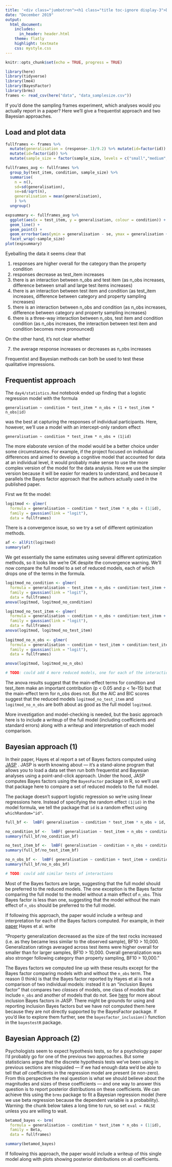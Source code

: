 ```yaml
---
title: '<div class="jumbotron"><h1 class="title toc-ignore display-3">Day 4: Statistical analyses for sampling frames experiment</h1></div>'
date: "December 2019"
output:
  html_document:
    includes:
      in_header: header.html
    theme: flatly
    highlight: textmate
    css: mystyle.css
---
```


```r
knitr::opts_chunk$set(echo = TRUE, progress = TRUE)
```

```r
library(here)
library(tidyverse)
library(lme4)
library(BayesFactor)
library(brms)
frames <- read_csv(here("data", "data_samplesize.csv"))
```

If you'd done the sampling frames experiment, which analyses would you actually report in a paper? Here we'll give a frequentist approach and two Bayesian approaches.

## Load and plot data

```r
fullframes <- frames %>% 
  mutate(generalisation = (response+.1)/9.2) %>% mutate(id=factor(id)) %>% 
  mutate(id=factor(id)) %>% 
  mutate(sample_size = factor(sample_size, levels = c("small","medium","large"))) 

fullframes_avg <- fullframes %>%
  group_by(test_item, condition, sample_size) %>%
  summarise(
    n = n(),
    sd=sd(generalisation), 
    se=sd/sqrt(n),
    generalisation = mean(generalisation),
    ) %>%
  ungroup()

expsummary <- fullframes_avg %>%
  ggplot(aes(x = test_item, y = generalisation, colour = condition)) +
  geom_line() +
  geom_point() +
  geom_errorbar(aes(ymin = generalisation - se, ymax = generalisation + se)) +
  facet_wrap(~sample_size)
plot(expsummary)

```


Eyeballing the data it seems clear that

1. responses are higher overall for the category than the property condition
2. responses decrease as test_item increases
3. there is an interaction between n_obs and test item (as n_obs increases, difference between small and large test items increases)
4. there is an interaction between test item and condition (as test_item increases, difference between category and property sampling increases)
5. there is an interaction between n_obs and condition  (as n_obs increases, difference between category and property sampling increases)
6. there is a three-way interaction between n_obs, test item  and condition condition  (as n_obs increases, the interaction between test item and condition becomes more pronounced)

On the other hand, it's not clear whether

7. the average response increases or decreases as n_obs increases

Frequentist and Bayesian methods can both be used to test these qualitative impressions.

## Frequentist approach

The `day4/statistics.Rmd` notebook ended up finding that a logistic regression model with the formula
```
generalisation ~ condition * test_item * n_obs + (1 + test_item * n_obs|id) 
```
was the best at capturing the responses of individual participants. Here, however, we'll use a model with an intercept-only random effect
```
generalisation ~ condition * test_item * n_obs + (1|id) 
```
The more elaborate version of the model would be a better choice under some circumstances.  For example, if the project focused on individual differences and aimed to develop a cognitive model that accounted for data at an individual level, it would probably make sense to use the more complex version of the model for the data analysis. Here we use the simpler version because it will be easier for readers to understand, and because it parallels the Bayes factor approach that the authors actually used in the published paper.

First we fit the model:

```r
logitmod <- glmer(
  formula = generalisation ~ condition * test_item * n_obs + (1|id), 
  family = gaussian(link = "logit"), 
  data = fullframes)
```

There is a convergence issue, so we try a set of different optimization methods.

```r
af <- allFit(logitmod)
summary(af)
```
We get essentially the same estimates using several different optimization methods, so it looks like we're OK despite the convergence warning. We'll 
now compare the full model to a set of reduced models, each of which drops one of the terms in the formula. 

```r

logitmod_no_condition <- glmer(
  formula = generalisation ~ test_item + n_obs + condition:test_item + condition:n_obs + test_item:n_obs + condition:test_item:n_obs + (1|id), 
  family = gaussian(link = "logit"), 
  data = fullframes)
anova(logitmod, logitmod_no_condition)

logitmod_no_test_item <- glmer(
  formula = generalisation ~ condition + n_obs + condition:test_item + condition:n_obs + test_item:n_obs + condition:test_item:n_obs + (1|id), 
  family = gaussian(link = "logit"), 
  data = fullframes)
anova(logitmod, logitmod_no_test_item)
  
logitmod_no_n_obs <- glmer(
  formula = generalisation ~ condition + test_item + condition:test_item + condition:n_obs + test_item:n_obs + condition:test_item:n_obs + (1|id), 
  family = gaussian(link = "logit"), 
  data = fullframes)

anova(logitmod, logitmod_no_n_obs)

# TODO: could add 4 more reduced models, one for each of the interaction terms
```

The anova results suggest that the main-effect terms for condition and test_item make an important contribution (p < 0.05 and p < 1e-15) but that the main-effect term for n_obs does not. But the AIC and BIC scores suggest that the reduced models `logitmod_no_test_item` and `logitmod_no_n_obs` are both about as good as the full model `logitmod`. 

More investigation and model-checking is needed, but the basic approach here is to include a writeup  of the full model (including coefficients and standard errors) along with a writeup and interpretation of each model comparison.

##  Bayesian approach (1)

In their paper, Hayes et al report a set of Bayes factors computed using [JASP](https://jasp-stats.org) . JASP is worth knowing about --- it's a stand-alone program that allows you to load a data set then run both frequentist and Bayesian analyses using a point-and-click approach. Under the hood, JASP computes Bayes factors using the `BayesFactor` package in R, so we'll use that package here to compare a set of reduced models to the full model. 

The package doesn't support logistic regression so we're using linear regressions here. Instead of specifying the random effect `(1|id)` in the model formula, we tell the package  that `id` is a random effect using `whichRandom="id"`.

```r
full_bf <-  lmBF( generalisation ~ condition * test_item * n_obs + id, data=fullframes, whichRandom="id")

no_condition_bf <-  lmBF( generalisation ~ test_item + n_obs + condition:test_item + condition:n_obs + test_item:n_obs + condition:test_item:n_obs + id, data=fullframes, whichRandom="id")
summary(full_bf/no_condition_bf)

no_test_item_bf <-  lmBF( generalisation ~ condition + n_obs + condition:test_item + condition:n_obs + test_item:n_obs + condition:test_item:n_obs + id, data=fullframes, whichRandom="id")
summary(full_bf/no_test_item_bf)

no_n_obs_bf <-  lmBF( generalisation ~ condition + test_item + condition:test_item + condition:n_obs + test_item:n_obs + condition:test_item:n_obs + id, data=fullframes, whichRandom="id")
summary(full_bf/no_n_obs_bf)

# TODO: could add similar tests of interactions 
```

Most of the Bayes factors are large, suggesting that the full model should be preferred to the reduced models. The one exception is the Bayes factor comparing the full model to the model without a main effect of `n_obs`. This Bayes factor is less than one, suggesting that the model without the main effect of `n_obs` should be preferred to the full model. 

If following this approach, the paper would include a writeup and interpretation for each of the Bayes factors computed. For example, in their [paper](https://compcogscisydney.org/publications/HayesBFN_frames.pdf) Hayes et al. write

"Property generalization decreased as the size of the test rocks increased (i.e. as they became less similar to the observed sample), BF10 > 10,000. Generalization ratings averaged across test items were higher overall for smaller than for larger samples, BF10 > 10,000. Overall generalization was also stronger following category than property sampling, BF10 > 10,000."

The Bayes factors we computed line up with these results except for the Bayes factor comparing models with and without the `n_obs` term. The reason  (I think) is that the Bayes factor reported by Hayes et al is not a comparison of two individual models: instead it is an "inclusion Bayes factor" that compares two *classes* of models, one class of models that include  `n_obs` and another of models that do not. See [here]( https://static.jasp-stats.org/about-bayesian-anova.html) for more about inclusion Bayes factors in JASP.  There might be grounds for using and reporting inclusion Bayes factors but we have not computed them here because they are not directly supported by the BayesFactor package. If you'd like to explore them further, see the `bayesfactor_inclusion()` function in the `bayestestR` package. 

## Bayesian Approach (2)

Psychologists seem to expect hypothesis tests, so for a psychology paper I'd probably go for one of the previous two approaches. But some statisticians argue that the discrete hypothesis tests we've been using in previous sections are misguided --- if we had enough data we'd be able to tell that *all* coefficients in the regression model are present (ie non-zero). From this perspective the real question is what we should believe about the magnitudes and sizes of these coefficients --- and one way to answer this question is to report posterior distributions on these coefficients. We can achieve this using the `brms` package to fit a Bayesian regression model (here we use beta regression because the dependent variable is a probability). Warning: the chunk below takes a long time to run, so set `eval = FALSE` unless you are willing to wait.

```r
betamod_bayes <- brm(
  formula = generalisation ~ condition * test_item * n_obs + (1|id), 
  family = Beta, 
  data = fullframes)

summary(betamod_bayes)
```

If following this approach, the paper would include a writeup of this single model along with plots showing posterior distributions on all coefficients.
